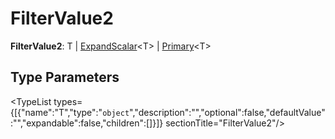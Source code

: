 
# FilterValue2

 **FilterValue2**: T \| [ExpandScalar](stock_location.ExpandScalar.mdx)&#60;T&#62; \| [Primary](stock_location.Primary.mdx)&#60;T&#62;

## Type Parameters

<TypeList types={[{"name":"T","type":"`object`","description":"","optional":false,"defaultValue":"","expandable":false,"children":[]}]}  sectionTitle="FilterValue2"/>
